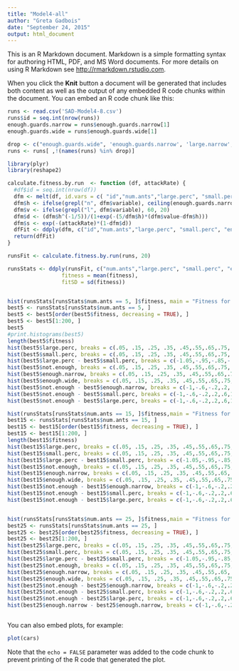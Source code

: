 ```yaml
---
title: "Model4-all"
author: "Greta Gadbois"
date: "September 24, 2015"
output: html_document
---
```


This is an R Markdown document. Markdown is a simple formatting syntax for authoring HTML, PDF, and MS Word documents. For more details on using R Markdown see <http://rmarkdown.rstudio.com>.

When you click the **Knit** button a document will be generated that includes both content as well as the output of any embedded R code chunks within the document. You can embed an R code chunk like this:

```r
runs <- read.csv('SAD-Model4-8.csv')
runs$id = seq.int(nrow(runs))
enough.guards.narrow = runs$enough.guards.narrow[1]
enough.guards.wide = runs$enough.guards.wide[1]

drop <- c("enough.guards.wide", 'enough.guards.narrow', 'large.narrow', 'large.wide', 'small.narrow', 'small.wide', 'h')
runs <- runs[ ,!(names(runs) %in% drop)]

library(plyr)
library(reshape2)

calculate.fitness.by.run  <- function (df, attackRate) {
  #df$id = seq.int(nrow(df))
  dfm <- melt(df, id.vars = c( "id","num.ants","large.perc", "small.perc", "enough.narrow", "enough.wide", "not.enough"))
  dfm$h <- ifelse(grepl("n", dfm$variable), ceiling(enough.guards.narrow/2), ceiling(enough.guards.wide/2))
  dfm$v <- ifelse(grepl("l", dfm$variable), 60, 20)
  dfm$d <- (dfm$h^(-1/5))/(1+exp(-(5/dfm$h)*(dfm$value-dfm$h)))
  dfm$s <- exp(-(attackRate)*(1-dfm$d))
  dfFit <- ddply(dfm, c("id","num.ants","large.perc", "small.perc", "enough.narrow", "enough.wide", "not.enough"), summarise, fitness = sum(v*s))
  return(dfFit)
}

runsFit <- calculate.fitness.by.run(runs, 20)

runsStats <- ddply(runsFit, c("num.ants","large.perc", "small.perc", "enough.narrow", "enough.wide", "not.enough"), summarise, 
                 fitness = mean(fitness),
                 fitSD = sd(fitness))


hist(runsStats[runsStats$num.ants == 5, ]$fitness, main = "Fitness for 5 Ants", xlab = "Fitness Factor", cex.main = 1.75, cex.lab = 1.5)
best5 <- runsStats[runsStats$num.ants == 5, ]
best5 <- best5[order(best5$fitness, decreasing = TRUE), ]
best5 <- best5[1:200, ]
best5
#print.histograms(best5)
length(best5$fitness)
hist(best5$large.perc, breaks = c(.05, .15, .25, .35, .45,.55,.65,.75,.85,.95,1.05), main = "Best Value for 5 Ants", xlab = "Large Percent", cex.main = 1.75, cex.lab = 1.5)
hist(best5$small.perc, breaks = c(.05, .15, .25, .35, .45,.55,.65,.75,.85,.95,1.05), main = "Best Value for 5 Ants", xlab = "Small Percent", cex.main = 1.75, cex.lab = 1.5)
hist(best5$large.perc - best5$small.perc, breaks = c(-1.05,-.95,-.85,-.75,-.65,-.55,-.45,-.35,-.25,-.15,-.05,.05, .15, .25, .35, .45,.55,.65,.75,.85,.95,1.05), main = "Best Value for 5 Ants", xlab = "Difference (Large - Small)", cex.main = 1.75, cex.lab = 1.5)
hist(best5$not.enough, breaks = c(.05, .15, .25, .35, .45,.55,.65,.75,.85,.95,1.05), main = "Best Value for 5 Ants", xlab = "Not Enough Percent", cex.main = 1.75, cex.lab = 1.5)
hist(best5$enough.narrow, breaks = c(.05, .15, .25, .35, .45,.55,.65,.75,.85,.95,1.05), main = "Best Value for 5 Ants", xlab = "Enough Narrow Percent", cex.main = 1.75, cex.lab = 1.5)
hist(best5$enough.wide, breaks = c(.05, .15, .25, .35, .45,.55,.65,.75,.85,.95,1.05), main = "Best Value for 5 Ants", xlab = "Enough Wide Percent", cex.main = 1.75, cex.lab = 1.5)
hist(best5$not.enough - best5$enough.narrow, breaks = c(-1,-.6,-.2,.2,.6,1), main = "Best Value for 5 Ants", xlab = "Difference (NotEnough - EnoughNarrow)", cex.main = 1.75, cex.lab = 1.5)
hist(best5$not.enough - best5$small.perc, breaks = c(-1,-.6,-.2,.2,.6,1), main = "Best Value for 5 Ants", xlab = "Difference (NotEnough - Small)", cex.main = 1.75, cex.lab = 1.5)
hist(best5$not.enough - best5$large.perc, breaks = c(-1,-.6,-.2,.2,.6,1), main = "Best Value for 5 Ants", xlab = "Difference (NotEnough - Large)", cex.main = 1.75, cex.lab = 1.5)

hist(runsStats[runsStats$num.ants == 15, ]$fitness,main = "Fitness for 15 Ants", xlab = "Fitness Factor", cex.main = 1.75, cex.lab = 1.5)
best15 <- runsStats[runsStats$num.ants == 15, ]
best15 <- best15[order(best15$fitness, decreasing = TRUE), ]
best15 <- best15[1:200, ]
length(best15$fitness)
hist(best15$large.perc, breaks = c(.05, .15, .25, .35, .45,.55,.65,.75,.85,.95,1.05),main = "Best Value for 15 Ants", xlab = "Large Percent", cex.main = 1.75, cex.lab = 1.5)
hist(best15$small.perc, breaks = c(.05, .15, .25, .35, .45,.55,.65,.75,.85,.95,1.05),main = "Best Value for 15 Ants", xlab = "Small Percent", cex.main = 1.75, cex.lab = 1.5)
hist(best15$large.perc - best15$small.perc, breaks = c(-1.05,-.95,-.85,-.75,-.65,-.55,-.45,-.35,-.25,-.15,-.05,.05, .15, .25, .35, .45,.55,.65,.75,.85,.95,1.05),main = "Best Value for 15 Ants", xlab = "Difference (Large - Small)", cex.main = 1.75, cex.lab = 1.5)
hist(best15$not.enough, breaks = c(.05, .15, .25, .35, .45,.55,.65,.75,.85,.95,1.05),main = "Best Value for 15 Ants", xlab = "Not Enough Percent", cex.main = 1.75, cex.lab = 1.5)
hist(best15$enough.narrow, breaks = c(.05, .15, .25, .35, .45,.55,.65,.75,.85,.95,1.05),main = "Best Value for 15 Ants", xlab = "Enough Narrow Percent", cex.main = 1.75, cex.lab = 1.5)
hist(best15$enough.wide, breaks = c(.05, .15, .25, .35, .45,.55,.65,.75,.85,.95,1.05),main = "Best Value for 15 Ants", xlab = "Enough Wide Percent", cex.main = 1.75, cex.lab = 1.5)
hist(best15$not.enough - best15$enough.narrow, breaks = c(-1,-.6,-.2,.2,.6,1), main = "Best Value for 15 Ants", xlab = "Difference (NotEnough - EnoughNarrow)", cex.main = 1.75, cex.lab = 1.5)
hist(best15$not.enough - best15$small.perc, breaks = c(-1,-.6,-.2,.2,.6,1), main = "Best Value for 15 Ants", xlab = "Difference (NotEnough - Small)", cex.main = 1.75, cex.lab = 1.5)
hist(best15$not.enough - best15$large.perc, breaks = c(-1,-.6,-.2,.2,.6,1), main = "Best Value for 15 Ants", xlab = "Difference (NotEnough - Large)", cex.main = 1.75, cex.lab = 1.5)


hist(runsStats[runsStats$num.ants == 25, ]$fitness,main = "Fitness for 25 Ants", xlab = "Fitness Factor", cex.main = 1.75, cex.lab = 1.5)
best25 <- runsStats[runsStats$num.ants == 25, ]
best25 <- best25[order(best25$fitness, decreasing = TRUE), ]
best25 <- best25[1:200, ]
hist(best25$large.perc, breaks = c(.05, .15, .25, .35, .45,.55,.65,.75,.85,.95,1.05),main = "Best Value for 25 Ants", xlab = "Large Percent", cex.main = 1.75, cex.lab = 1.5)
hist(best25$small.perc, breaks = c(.05, .15, .25, .35, .45,.55,.65,.75,.85,.95,1.05),main = "Best Value for 25 Ants", xlab = "Small Percent", cex.main = 1.75, cex.lab = 1.5)
hist(best25$large.perc - best25$small.perc, breaks = c(-1.05,-.95,-.85,-.75,-.65,-.55,-.45,-.35,-.25,-.15,-.05,.05, .15, .25, .35, .45,.55,.65,.75,.85,.95,1.05),main = "Best Value for 25 Ants", xlab = "Difference (Large - Small)", cex.main = 1.75, cex.lab = 1.5)
hist(best25$not.enough, breaks = c(.05, .15, .25, .35, .45,.55,.65,.75,.85,.95,1.05),main = "Best Value for 25 Ants", xlab = "Not Enough Percent", cex.main = 1.75, cex.lab = 1.5)
hist(best25$enough.narrow, breaks = c(.05, .15, .25, .35, .45,.55,.65,.75,.85,.95,1.05),main = "Best Value for 25 Ants", xlab = "Enough Narrow Percent", cex.main = 1.75, cex.lab = 1.5)
hist(best25$enough.wide, breaks = c(.05, .15, .25, .35, .45,.55,.65,.75,.85,.95,1.05),main = "Best Value for 25 Ants", xlab = "Enough Wide Percent", cex.main = 1.75, cex.lab = 1.5)
hist(best25$not.enough - best25$enough.narrow, breaks = c(-1,-.6,-.2,.2,.6,1), main = "Best Value for 25 Ants", xlab = "Difference (NotEnough - EnoughNarrow)", cex.main = 1.75, cex.lab = 1.5)
hist(best25$not.enough - best25$small.perc, breaks = c(-1,-.6,-.2,.2,.6,1), main = "Best Value for 25 Ants", xlab = "Difference (NotEnough - Small)", cex.main = 1.75, cex.lab = 1.5)
hist(best25$not.enough - best25$large.perc, breaks = c(-1,-.6,-.2,.2,.6,1), main = "Best Value for 25 Ants", xlab = "Difference (NotEnough - Large)", cex.main = 1.75, cex.lab = 1.5)
hist(best25$enough.narrow - best25$enough.narrow, breaks = c(-1,-.6,-.2,.2,.6,1), main = "Best Value for 25 Ants", xlab = "Difference (NotEnough - Large)", cex.main = 1.75, cex.lab = 1.5)



```

You can also embed plots, for example:

```r
plot(cars)
```

Note that the `echo = FALSE` parameter was added to the code chunk to prevent printing of the R code that generated the plot.

